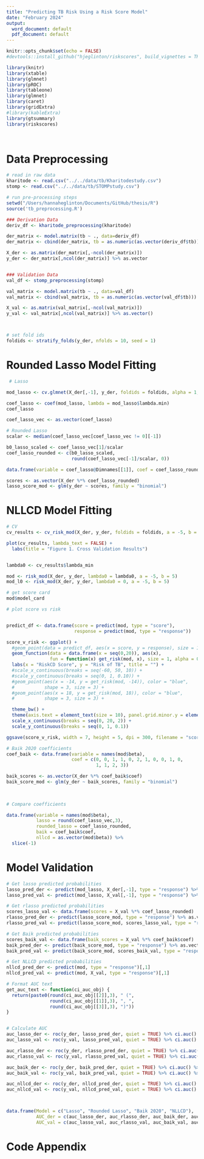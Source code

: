 ```yaml
---
title: "Predicting TB Risk Using a Risk Score Model"
date: "February 2024"
output:
  word_document: default
  pdf_document: default
---
```


```r
knitr::opts_chunk$set(echo = FALSE)
#devtools::install_github("hjeglinton/riskscores", build_vignettes = TRUE)

library(knitr)
library(xtable)
library(glmnet)
library(pROC)
library(tableone)
library(glmnet)
library(caret)
library(gridExtra)
#library(kableExtra)
library(gtsummary)
library(riskscores)




```

# Data Preprocessing 



```r
# read in raw data 
kharitode <- read.csv("../../data/tb/Kharitodestudy.csv")
stomp <- read.csv("../../data/tb/STOMPstudy.csv")

```



```r
# run pre-processing steps
setwd("/Users/hannaheglinton/Documents/GitHub/thesis/R")
source('tb_preprocessing.R')

### Derivation Data 
deriv_df <- kharitode_preprocessing(kharitode)

der_matrix <- model.matrix(tb ~ ., data=deriv_df)
der_matrix <- cbind(der_matrix, tb = as.numeric(as.vector(deriv_df$tb)))

X_der <- as.matrix(der_matrix[,-ncol(der_matrix)])
y_der <- der_matrix[,ncol(der_matrix)] %>% as.vector


### Validation Data
val_df <- stomp_preprocessing(stomp)

val_matrix <- model.matrix(tb ~ ., data=val_df)
val_matrix <- cbind(val_matrix, tb = as.numeric(as.vector(val_df$tb)))

X_val <- as.matrix(val_matrix[,-ncol(val_matrix)])
y_val <- val_matrix[,ncol(val_matrix)] %>% as.vector()



# set fold ids
foldids <- stratify_folds(y_der, nfolds = 10, seed = 1)

```

# Rounded Lasso Model Fitting

```r
 # Lasso

mod_lasso <- cv.glmnet(X_der[,-1], y_der, foldids = foldids, alpha = 1, family = "binomial") 

coef_lasso <- coef(mod_lasso, lambda = mod_lasso$lambda.min)
coef_lasso

coef_lasso_vec <- as.vector(coef_lasso)

# Rounded Lasso 
scalar <- median(coef_lasso_vec[coef_lasso_vec != 0][-1])

b0_lasso_scaled <- coef_lasso_vec[1]/scalar
coef_lasso_rounded <- c(b0_lasso_scaled, 
                        round(coef_lasso_vec[-1]/scalar, 0))

data.frame(variable = coef_lasso@Dimnames[[1]], coef = coef_lasso_rounded)

scores <- as.vector(X_der %*% coef_lasso_rounded)
lasso_score_mod <- glm(y_der ~ scores, family = "binomial")


```



# NLLCD Model Fitting 




```r

# CV
cv_results <- cv_risk_mod(X_der, y_der, foldids = foldids, a = -5, b = 5, nlambda = 25)

plot(cv_results, lambda_text = FALSE) + 
  labs(title = "Figure 1. Cross Validation Results")



```

```r
lambda0 <- cv_results$lambda_min

mod <- risk_mod(X_der, y_der, lambda0 = lambda0, a = -5, b = 5)
mod_l0 <- risk_mod(X_der, y_der, lambda0 = 0, a = -5, b = 5)

# get score card
mod$model_card
```

```r
# plot score vs risk 


predict_df <- data.frame(score = predict(mod, type = "score"),
                         response = predict(mod, type = "response"))

score_v_risk <- ggplot() + 
  #geom_point(data = predict_df, aes(x = score, y = response), size = 1) +
  geom_function(data = data.frame(x = seq(0,20)), aes(x), 
                fun = function(x) get_risk(mod, x), size = 1, alpha = 0.9) + 
  labs(x = "RiskCD Score", y = "Risk of TB", title = "") +
  #scale_x_continuous(breaks = seq(-60, 50, 10)) + 
  #scale_y_continuous(breaks = seq(0, 1, 0.10)) + 
  #geom_point(aes(x = -14, y = get_risk(mod, -14)), color = "blue", 
  #           shape = 3, size = 3) + 
  #geom_point(aes(x = 18, y = get_risk(mod, 18)), color = "blue", 
  #           shape = 3, size = 3) + 

  theme_bw() + 
  theme(axis.text = element_text(size = 10), panel.grid.minor.y = element_blank()) + 
  scale_x_continuous(breaks = seq(0, 20, 2)) + 
  scale_y_continuous(breaks = seq(0, 1, 0.1))

ggsave(score_v_risk, width = 7, height = 5, dpi = 300, filename = "score_v_risk_plot.png")
```


```r
# Baik 2020 coefficients 
coef_baik <- data.frame(variable = names(mod$beta),
                        coef = c(0, 0, 1, 1, 0, 2, 1, 0, 0, 1, 0,
                                 1, 1, 2, 3))

baik_scores <- as.vector(X_der %*% coef_baik$coef)
baik_score_mod <- glm(y_der ~ baik_scores, family = "binomial")
  
  
```

```r
# Compare coefficients

data.frame(variable = names(mod$beta), 
           lasso = round(coef_lasso_vec,3), 
           rounded_lasso = coef_lasso_rounded,
           baik = coef_baik$coef,
           nllcd = as.vector(mod$beta)) %>%
  slice(-1)
```



# Model Validation 

```r
# Get lasso predicted probabilities
lasso_pred_der <- predict(mod_lasso, X_der[,-1], type = "response") %>% as.vector
lasso_pred_val <- predict(mod_lasso, X_val[,-1], type = "response") %>% as.vector

# Get rlasso predicted probabilities 
scores_lasso_val <- data.frame(scores = X_val %*% coef_lasso_rounded)
rlasso_pred_der <- predict(lasso_score_mod, type = "response") %>% as.vector
rlasso_pred_val <- predict(lasso_score_mod, scores_lasso_val, type = "response") %>% as.vector

# Get Baik predicted probabilities
scores_baik_val <- data.frame(baik_scores = X_val %*% coef_baik$coef)
baik_pred_der <- predict(baik_score_mod, type = "response") %>% as.vector
baik_pred_val <- predict(baik_score_mod, scores_baik_val, type = "response") %>% as.vector

# Get NLLCD predicted probabilities
nllcd_pred_der <- predict(mod, type = "response")[,1]
nllcd_pred_val <- predict(mod, X_val, type = "response")[,1]

# Format AUC text
get_auc_text <- function(ci_auc_obj) {
  return(paste0(round(ci_auc_obj[[2]],3), " (", 
                round(ci_auc_obj[[1]],3), ", ", 
                round(ci_auc_obj[[3]],3), ")"))
}


# Calculate AUC
auc_lasso_der <- roc(y_der, lasso_pred_der, quiet = TRUE) %>% ci.auc() %>% get_auc_text()
auc_lasso_val <- roc(y_val, lasso_pred_val, quiet = TRUE) %>% ci.auc() %>% get_auc_text()

auc_rlasso_der <- roc(y_der, rlasso_pred_der, quiet = TRUE) %>% ci.auc() %>% get_auc_text()
auc_rlasso_val <- roc(y_val, rlasso_pred_val, quiet = TRUE) %>% ci.auc() %>% get_auc_text()

auc_baik_der <- roc(y_der, baik_pred_der, quiet = TRUE) %>% ci.auc() %>% get_auc_text()
auc_baik_val <- roc(y_val, baik_pred_val, quiet = TRUE) %>% ci.auc() %>% get_auc_text()

auc_nllcd_der <- roc(y_der, nllcd_pred_der, quiet = TRUE) %>% ci.auc() %>% get_auc_text()
auc_nllcd_val <- roc(y_val, nllcd_pred_val, quiet = TRUE) %>% ci.auc() %>% get_auc_text()



data.frame(Model = c("Lasso", "Rounded Lasso", "Baik 2020", "NLLCD"),
           AUC_der = c(auc_lasso_der, auc_rlasso_der, auc_baik_der, auc_nllcd_der),
           AUC_val = c(auc_lasso_val, auc_rlasso_val, auc_baik_val, auc_nllcd_val))


```




\pagebreak

# Code Appendix



```r

```


